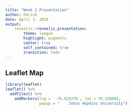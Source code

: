 ```yaml
---
title: "Week 2 Presentation"
author: Emrick
date: April 3, 2018
output: 
    revealjs::revealjs_presentation:
        theme: league
        highlight: pygments
        center: true
        self_contained: true
        transition: fade
---
```


## Leaflet Map

```r
library(leaflet)
leaflet() %>%
  addTiles() %>% 
    addMarkers(lng =  -76.620278 , lat = 39.328889, 
               popup = "	Johns Hopkins University")
```


